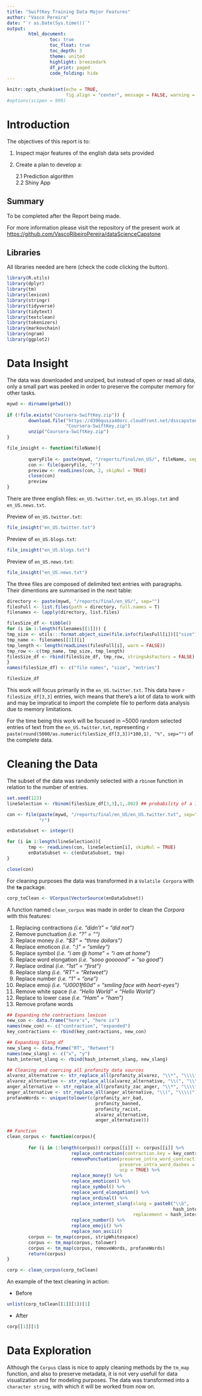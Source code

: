 ```yaml
---
title: "SwiftKey Training Data Major Features"
author: "Vasco Pereira"
date: "`r as.Date(Sys.time())`"
output: 
        html_document:
                toc: true
                toc_float: true
                toc_depth: 3
                theme: united
                highlight: breezedark
                df_print: paged
                code_folding: hide
---
```


```r
knitr::opts_chunk$set(echo = TRUE, 
                      fig.align = "center", message = FALSE, warning = FALSE)
#options(scipen = 999)
```

# Introduction {.tabset}

The objectives of this report is to:   

1. Inspect major features of the english data sets provided   
2. Create a plan to develop a:   

    2.1 Prediction algorithm   
    2.2 Shiny App 

## Summary

To be completed after the Report being made.

For more information please visit the repository of the present work at <https://github.com/VascoRibeiroPereira/dataScienceCapstone>

## Libraries

All libraries needed are here (check the code clicking the button).

```r

library(R.utils)
library(dplyr)
library(tm)
library(lexicon)
library(stringr)
library(tidyverse)
library(tidytext)
library(textclean)
library(tokenizers)
library(markovchain)
library(ngram)
library(ggplot2)

```

# Data Insight {.tabset}

The data was downloaded and unziped, but instead of open or read all data, only a small part was peeked in order to preserve the computer memory for other tasks.

```r

mywd <- dirname(getwd())
        
if (!file.exists("Coursera-SwiftKey.zip")) {
        download.file("https://d396qusza40orc.cloudfront.net/dsscapstone/dataset/Coursera-SwiftKey.zip",
                      "Coursera-SwiftKey.zip")
        unzip("Coursera-SwiftKey.zip")
}

file_insight <- function(fileName){
        
        queryFile <- paste(mywd, "/reports/final/en_US/", fileName, sep="")
        con <- file(queryFile, "r")
        preview <- readLines(con, 2, skipNul = TRUE)
        close(con)
        preview
}

```

There are three english files: `en_US.twitter.txt`, `en_US.blogs.txt` and `en_US.news.txt`.

Preview of `en_US.twitter.txt`:

```r

file_insight("en_US.twitter.txt")

```


Preview of `en_US.blogs.txt`:

```r

file_insight("en_US.blogs.txt")

```

Preview of `en_US.news.txt`:

```r

file_insight("en_US.news.txt")

```

The three files are composed of delimited text entries with paragraphs. Their dimentions are summarised in the next table:


```r

directory <- paste(mywd, "/reports/final/en_US/", sep="")
filesFull <- list.files(path = directory, full.names = T)
filenames <- lapply(directory, list.files)

filesSize_df <- tibble()
for (i in 1:length(filenames[[1]])) {
tmp_size <- utils:::format.object_size(file.info(filesFull[i])[["size"]], "auto")
tmp_name <- filenames[[1]][i]
tmp_length <- length(readLines(filesFull[i], warn = FALSE))
tmp_row <- c(tmp_name, tmp_size, tmp_length)
filesSize_df <- rbind(filesSize_df, tmp_row, stringsAsFactors = FALSE)
}
names(filesSize_df) <- c("file names", "size", "entries")

filesSize_df
```

This work will focus primarily in the `en_US.twitter.txt`. This data have `r filesSize_df[3,3]` entries, wich means that there's a lot of data to work with and may be impratical to import the complete file to perform data analysis due to memory limitations.

For the time being this work will be focused in ~5000 random selected entries of text from the `en_US.twitter.txt`, representing `r paste(round(5000/as.numeric(filesSize_df[3,3])*100,1), "%", sep="")` of the complete data.


# Cleaning the Data {.tabset}

The subset of the data was randomly selected with a `rbinom` function in relation to the number of entries. 

```r

set.seed(123)
lineSelection <- rbinom(filesSize_df[3,3],1,.002) ## probability of a 1 to appear is 0,002 (for 0,2%) in all data

con <- file(paste(mywd, "/reports/final/en_US/en_US.twitter.txt", sep=""), 
            "r")

enDataSubset <- integer()

for (i in 1:length(lineSelection)){
        tmp <- readLines(con, lineSelection[i], skipNul = TRUE)
        enDataSubset <- c(enDataSubset, tmp)
}

close(con)


```

For cleaning purposes the data was transformed in a `Volatile Corpora` with the **`tm`** package.

```r
corp_toClean <- VCorpus(VectorSource(enDataSubset))
```

A function named `clean_corpus` was made in order to clean the *Corpora* with this features:   

1. Replacing contractions *(i.e. "didn't" = "did not")*   
2. Remove punctuation *(i.e. "?" = "")*   
3. Replace money *(i.e. "$3" = "three dollars")*   
4. Replace emoticon *(i.e. ":)" = "smiley")*   
5. Replace symbol *(i.e. "i am @ home" = "i am  at  home")*   
6. Replace word elongation *(i.e. "sooo goooood" = "so good")*   
7. Replace ordinal *(i.e. "1st" = "first")*   
8. Replace slang *(i.e. "RT" = "Retweet")*   
9. Replace number *(i.e. "1" = "one")*   
10. Replace emoji *(i.e. "U0001f60d" = "smiling face with heart-eyes")*   
11. Remove white space *(i.e. "Hello     World" = "Hello World")*   
12. Replace to lower case *(i.e. "Ham" = "ham")*   
13. Remove profane words    

``` r

## Expanding the contractions lexicon
new_con <- data.frame("here's", "here is") 
names(new_con) <- c("contraction", "expanded")
key_contractions <- rbind(key_contractions, new_con)

## Expanding Slang df
new_slang <- data.frame("RT", "Retweet") 
names(new_slang) <- c("x", "y")
hash_internet_slang <- rbind(hash_internet_slang, new_slang)

## Cleaning and coercing all profanity data sources
alvarez_alternative <- str_replace_all(profanity_alvarez, "\\*", "\\\\*")
alvarez_alternative <- str_replace_all(alvarez_alternative, "\\(", "\\\\(")
anger_alternative <- str_replace_all(profanity_zac_anger, "\\*", "\\\\*")
anger_alternative <- str_replace_all(anger_alternative, "\\(", "\\\\(")
profaneWords <- unique(tolower(c(profanity_arr_bad, 
                                 profanity_banned,
                                 profanity_racist,
                                 alvarez_alternative,
                                 anger_alternative)))

## Function
clean_corpus <- function(corpus){
        
        for (i in 1:length(corpus)) corpus[[i]] <- corpus[[i]] %>%
                        replace_contraction(contraction.key = key_contractions) %>%
                        removePunctuation(preserve_intra_word_contractions = TRUE,
                                          preserve_intra_word_dashes = TRUE,
                                          ucp = TRUE) %>%
                        replace_money() %>%
                        replace_emoticon() %>%
                        replace_symbol() %>%
                        replace_word_elongation() %>%
                        replace_ordinal() %>%
                        replace_internet_slang(slang = paste0("\\b",
                                                              hash_internet_slang[[1]], "\\b"),
                                               replacement = hash_internet_slang[[2]], ignore.case = TRUE) %>%
                        replace_number() %>%
                        replace_emoji() %>%
                        replace_non_ascii()
        corpus <- tm_map(corpus, stripWhitespace)
        corpus <- tm_map(corpus, tolower)
        corpus <- tm_map(corpus, removeWords, profaneWords)
        return(corpus)
}

```


```r

corp <- clean_corpus(corp_toClean)

```


An example of the text cleaning in action:

- Before

```r

unlist(corp_toClean[[1]][1])[1]


```   

- After   

```r

corp[[1]][1]

```

# Data Exploration {.tabset}

Although the `Corpus` class is nice to apply cleaning methods by the `tm_map` function, and also to preserve metadata, it is not very usefull for data visualization and for modeling purposes. The data was transformed into a `character string`, with which it will be worked from now on.



